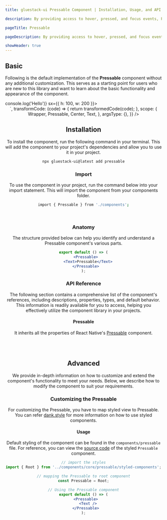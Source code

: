 ```yaml
---
title: gluestack-ui Pressable Component | Installation, Usage, and API

description: By providing access to hover, pressed, and focus events, Pressable serves as a more flexible alternative to buttons at a lower level of abstraction. It is a useful primitive for advanced customization needs.

pageTitle: Pressable

pageDescription: By providing access to hover, pressed, and focus events, Pressable serves as a more flexible alternative to buttons at a lower level of abstraction. It is a useful primitive for advanced customization needs.

showHeader: true
---
```



<Meta title="components/Forms/Pressable" />



## Basic

Following is the default implementation of the **Pressable** component without any additional customization. This serves as a starting point for users who are new to this library and want to learn about the basic functionality and appearance of the component.

<AppProvider>
  <CodePreview
    showComponentRenderer={true}
    showArgsController={false}
    metaData={{
      code: `
 <Pressable
  onPress={() => console.log('Hello')}
  sx={{ h: 100, w: 200 }}>
    <Center
      sx={{
        h: '100%',
        w: '100%',
        bg: '$primary500',
      }}
    />
</Pressable>
`,
      transformCode: (code) => {
        return transformedCode(code);
      },
      scope: {
        Wrapper,
        Pressable,
        Center,
        Text,
      },
      argsType: {},
    }}
  />
</AppProvider>
<br />

## Installation

To install the component, run the following command in your terminal. This will add the component to your project's dependencies and allow you to use it in your project.

```bash
npx gluestack-ui@latest add pressable
```

### Import

To use the component in your project, run the command below into your import statement. This will import the component from your components folder.

```bash
import { Pressable } from './components';
```

<br />

### Anatomy

The structure provided below can help you identify and understand a Pressable component's various parts.

```jsx
export default () => (
  <Pressable>
    <Text>Pressable</Text>
  </Pressable>
);
```

### API Reference

The following section contains a comprehensive list of the component's references, including descriptions, properties, types, and default behavior. This information is readily available for you to access, helping you effectively utilize the component library in your projects.

#### Pressable

It inherits all the properties of React Native's [Pressable](https://reactnative.dev/docs/pressable#props) component.

<br />
<br />

## Advanced

We provide in-depth information on how to customize and extend the component's functionality to meet your needs. Below, we describe how to modify the component to suit your requirements.

### Customizing the Pressable

For customizing the Pressable, you have to map styled view to Pressable. You can refer [dank.style](https://dank.style/) for more information on how to use styled components.

#### Usage

Default styling of the component can be found in the `components/pressable` file. For reference, you can view the [source code](https://github.com/gluestack/gluestack-ui/blob/development/example/storybook/src/ui-components/Pressable/index.tsx) of the styled `Pressable` component.

```jsx
// import the styles
import { Root } from '../components/core/pressable/styled-components';

// mapping the Pressable to root component
const Pressable = Root;

// Using the Pressable component
export default () => (
  <Pressable>
    <Text />
  </Pressable>
);
```
